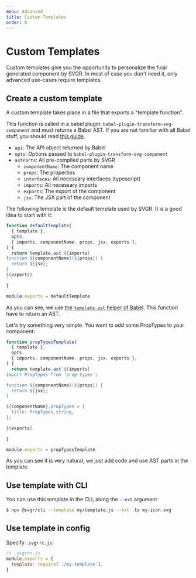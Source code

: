 ```yaml
---
menu: Advanced
title: Custom Templates
order: 6
---
```


# Custom Templates

Custom templates give you the opportunity to personalize the final generated component by SVGR. In most of case you don't need it, only advanced use-cases require templates.

## Create a custom template

A custom template takes place in a file that exports a "template function".

This function is called in a babel plugin: `babel-plugin-transform-svg-component` and must returns a Babel AST. If you are not familiar with all Babel stuff, you should read [this guide](https://github.com/jamiebuilds/babel-handbook).

- `api`: The API object returned by Babel
- `opts`: Options passed to `babel-plugin-transform-svg-component`
- `astParts`: All pre-compiled parts by SVGR
  - `componentName`: The component name
  - `props`: The properties
  - `interfaces`: All necessary interfaces (typescript)
  - `imports`: All necessary imports
  - `exports`: The export of the component
  - `jsx`: The JSX part of the component

The following template is the default template used by SVGR. It is a good idea to start with it:

```js
function defaultTemplate(
  { template },
  opts,
  { imports, componentName, props, jsx, exports },
) {
  return template.ast`${imports}
function ${componentName}(${props}) {
  return ${jsx};
}
${exports}
`
}

module.exports = defaultTemplate
```

As you can see, we use [the `template.ast` helper of Babel](https://babeljs.io/docs/en/babel-template#template). This function have to return an AST.

Let's try something very simple. You want to add some PropTypes to your component:

```js
function propTypesTemplate(
  { template },
  opts,
  { imports, componentName, props, jsx, exports },
) {
  return template.ast`${imports}
import PropTypes from 'prop-types';

function ${componentName}(${props}) {
  return ${jsx};
}

${componentName}.propTypes = {
  title: PropTypes.string,
};

${exports}
`
}

module.exports = propTypesTemplate
```

As you can see it is very natural, we just add code and use AST parts in the template.

## Use template with CLI

You can use this template in the CLI, along the `--ext` argument:

```sh
$ npx @svgr/cli --template my/template.js --ext .ts my-icon.svg
```

## Use template in config

Specify `.svgrrc.js`:

```js
// .svgrrc.js
module.exports = {
  template: require('./my-template'),
}
```
